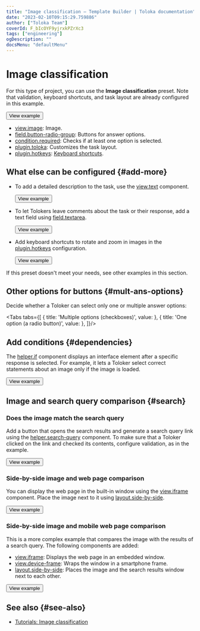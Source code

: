 ```yaml
---
title: "Image classification — Template Builder | Toloka documentation"
date: "2023-02-10T09:15:29.759886"
author: ["Toloka Team"]
coverId: F_bIcOYF9yjrxkPZrXc3
tags: ["engineering"]
ogDescription: ""
docsMenu: "defaultMenu"
---
```



# Image classification

For this type of project, you can use the **Image classification** preset. Note that validation, keyboard shortcuts, and task layout are already configured in this example.

<Button themeColor="light" view="default" size="l" type="link" url="https://ya.cc/t/EmabzTqA3ttFVs">View example</Button>

<Cut title="Components used in the example">

- [view.image](/docs-new/template-builder/reference/view.image): Image.
- [field.button-radio-group](/docs-new/template-builder/reference/field.button-radio-group): Buttons for answer options.
- [condition.required](/docs-new/template-builder/reference/condition.required): Checks if at least one option is selected.
- [plugin.toloka](/docs-new/template-builder/reference/plugin.toloka): Customizes the task layout.
- [plugin.hotkeys](/docs-new/template-builder/reference/plugin.hotkeys): [Keyboard shortcuts](/docs-new/template-builder/best-practices/hotkeys).

</Cut>

<TolokaTbSourceAddMedia/>

## What else can be configured {#add-more}

- To add a detailed description to the task, use the [view.text](/docs-new/template-builder/reference/view.text) component.

  <Button themeColor="light" view="default" size="l" type="link" url="https://ya.cc/t/VfAHjs2V3ttFWX">View example</Button>

- To let Tolokers leave comments about the task or their response, add a text field using [field.textarea](/docs-new/template-builder/reference/field.textarea).

  <Button themeColor="light" view="default" size="l" type="link" url="https://ya.cc/t/iMo8AGit3ttFWz">View example</Button>

- Add keyboard shortcuts to rotate and zoom in images in the [plugin.hotkeys](/docs-new/template-builder/reference/plugin.hotkeys) configuration.

  <Button themeColor="light" view="default" size="l" type="link" url="https://ya.cc/t/gLh9ufLx3ttFXM">View example</Button>

If this preset doesn't meet your needs, see other examples in this section.

## Other options for buttons {#mult-ans-options}

Decide whether a Toloker can select only one or multiple answer options:

<Tabs tabs={[
  { title: 'Multiple options (checkboxes)', value: <ImageClassificationList1/> },
  { title: 'One option (a radio button)', value: <ImageClassificationList2/> },
]}/>

## Add conditions {#dependencies}

The [helper.if](/docs-new/template-builder/reference/helper.if) component displays an interface element after a specific response is selected. For example, it lets a Toloker select correct statements about an image only if the image is loaded.

<Button themeColor="light" view="default" size="l" type="link" url="https://ya.cc/t/RbqyYj2-3ttFYz">View example</Button>

## Image and search query comparison {#search}

### Does the image match the search query

Add a button that opens the search results and generate a search query link using the [helper.search-query](/docs-new/template-builder/reference/helper.search-query) component. To make sure that a Toloker clicked on the link and checked its contents, configure validation, as in the example.

  <Button themeColor="light" view="default" size="l" type="link" url="https://ya.cc/t/h9tN8XX73ttFZm">View example</Button>

### Side-by-side image and web page comparison

You can display the web page in the built-in window using the [view.iframe](/docs-new/template-builder/reference/view.iframe) component. Place the image next to it using [layout.side-by-side](/docs-new/template-builder/reference/layout.side-by-side).

<Button themeColor="light" view="default" size="l" type="link" url="https://ya.cc/t/vHtHEcj_3vvrRM">View example</Button>

### Side-by-side image and mobile web page comparison

This is a more complex example that compares the image with the results of a search query. The following components are added:

- [view.iframe](/docs-new/template-builder/reference/view.iframe): Displays the web page in an embedded window.
- [view.device-frame](/docs-new/template-builder/reference/view.device-frame): Wraps the window in a smartphone frame.
- [layout.side-by-side](/docs-new/template-builder/reference/layout.side-by-side): Places the image and the search results window next to each other.

<Button themeColor="light" view="default" size="l" type="link" url="https://ya.cc/t/a9bzsPXh3vvrwH">View example</Button>

## See also {#see-also}

- [Tutorials: Image classification](https://toloka.ai/en/docs/guide/tutorials/image-classification)

<ContactSupport/>
